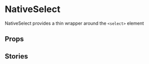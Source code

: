 
# NativeSelect

NativeSelect provides a thin wrapper around the `<select>` element

<Canvas>
  <Story id="components-nativeselect--default" />
</Canvas>

## Props

<ArgsTable />

<ThemeTable componentThemeReducer={theme} />

## Stories

<Canvas>
  <Story id="components-nativeselect--option-groups" />
</Canvas>
